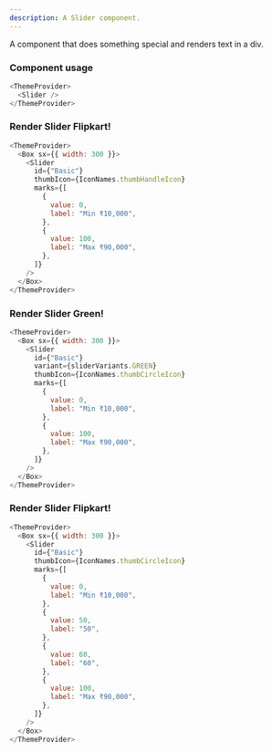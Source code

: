 ```yaml
---
description: A Slider component.
---
```





A component that does something special and renders text in a div.

### Component usage

```js
<ThemeProvider>
  <Slider />
</ThemeProvider>
```

### Render Slider Flipkart!

```js live
<ThemeProvider>
  <Box sx={{ width: 300 }}>
    <Slider
      id={"Basic"}
      thumbIcon={IconNames.thumbHandleIcon}
      marks={[
        {
          value: 0,
          label: "Min ₹10,000",
        },
        {
          value: 100,
          label: "Max ₹90,000",
        },
      ]}
    />
  </Box>
</ThemeProvider>
```

### Render Slider Green!

```js live
<ThemeProvider>
  <Box sx={{ width: 300 }}>
    <Slider
      id={"Basic"}
      variant={sliderVariants.GREEN}
      thumbIcon={IconNames.thumbCircleIcon}
      marks={[
        {
          value: 0,
          label: "Min ₹10,000",
        },
        {
          value: 100,
          label: "Max ₹90,000",
        },
      ]}
    />
  </Box>
</ThemeProvider>
```

### Render Slider Flipkart!

```js live
<ThemeProvider>
  <Box sx={{ width: 300 }}>
    <Slider
      id={"Basic"}
      thumbIcon={IconNames.thumbCircleIcon}
      marks={[
        {
          value: 0,
          label: "Min ₹10,000",
        },
        {
          value: 50,
          label: "50",
        },
        {
          value: 60,
          label: "60",
        },
        {
          value: 100,
          label: "Max ₹90,000",
        },
      ]}
    />
  </Box>
</ThemeProvider>
```
